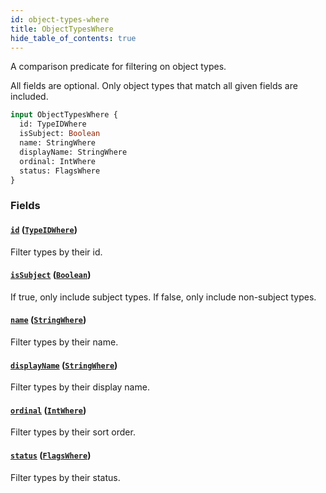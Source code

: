 ```yaml
---
id: object-types-where
title: ObjectTypesWhere
hide_table_of_contents: true
---
```



A comparison predicate for filtering on object types.

All fields are optional. Only object types that match all given fields are included.

```graphql
input ObjectTypesWhere {
  id: TypeIDWhere
  isSubject: Boolean
  name: StringWhere
  displayName: StringWhere
  ordinal: IntWhere
  status: FlagsWhere
}
```


### Fields

#### [`id`](#) ([`TypeIDWhere`](/schema/inputs/type-idwhere))

Filter types by their id.


#### [`isSubject`](#) ([`Boolean`](/schema/scalars/boolean))

If true, only include subject types. If false, only include non-subject types.


#### [`name`](#) ([`StringWhere`](/schema/inputs/string-where))

Filter types by their name.


#### [`displayName`](#) ([`StringWhere`](/schema/inputs/string-where))

Filter types by their display name.


#### [`ordinal`](#) ([`IntWhere`](/schema/inputs/int-where))

Filter types by their sort order.


#### [`status`](#) ([`FlagsWhere`](/schema/inputs/flags-where))

Filter types by their status.




